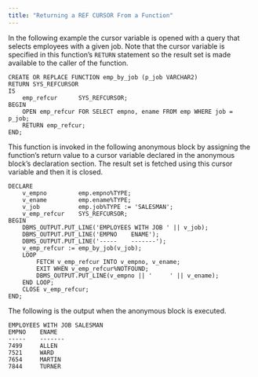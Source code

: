 ```yaml
---
title: "Returning a REF CURSOR From a Function"
---
```


<div id="returning_a_ref_cursor_from_a_function" class="registered_link"></div>

In the following example the cursor variable is opened with a query that selects employees with a given job. Note that the cursor variable is specified in this function’s `RETURN` statement so the result set is made available to the caller of the function.

```text
CREATE OR REPLACE FUNCTION emp_by_job (p_job VARCHAR2)
RETURN SYS_REFCURSOR
IS
    emp_refcur      SYS_REFCURSOR;
BEGIN
    OPEN emp_refcur FOR SELECT empno, ename FROM emp WHERE job = p_job;
    RETURN emp_refcur;
END;
```

This function is invoked in the following anonymous block by assigning the function’s return value to a cursor variable declared in the anonymous block’s declaration section. The result set is fetched using this cursor variable and then it is closed.

```text
DECLARE
    v_empno         emp.empno%TYPE;
    v_ename         emp.ename%TYPE;
    v_job           emp.job%TYPE := 'SALESMAN';
    v_emp_refcur    SYS_REFCURSOR;
BEGIN
    DBMS_OUTPUT.PUT_LINE('EMPLOYEES WITH JOB ' || v_job);
    DBMS_OUTPUT.PUT_LINE('EMPNO    ENAME');
    DBMS_OUTPUT.PUT_LINE('-----    -------');
    v_emp_refcur := emp_by_job(v_job);
    LOOP
        FETCH v_emp_refcur INTO v_empno, v_ename;
        EXIT WHEN v_emp_refcur%NOTFOUND;
        DBMS_OUTPUT.PUT_LINE(v_empno || '     ' || v_ename);
    END LOOP;
    CLOSE v_emp_refcur;
END;
```

The following is the output when the anonymous block is executed.

```text
EMPLOYEES WITH JOB SALESMAN
EMPNO    ENAME
-----    -------
7499     ALLEN
7521     WARD
7654     MARTIN
7844     TURNER
```
